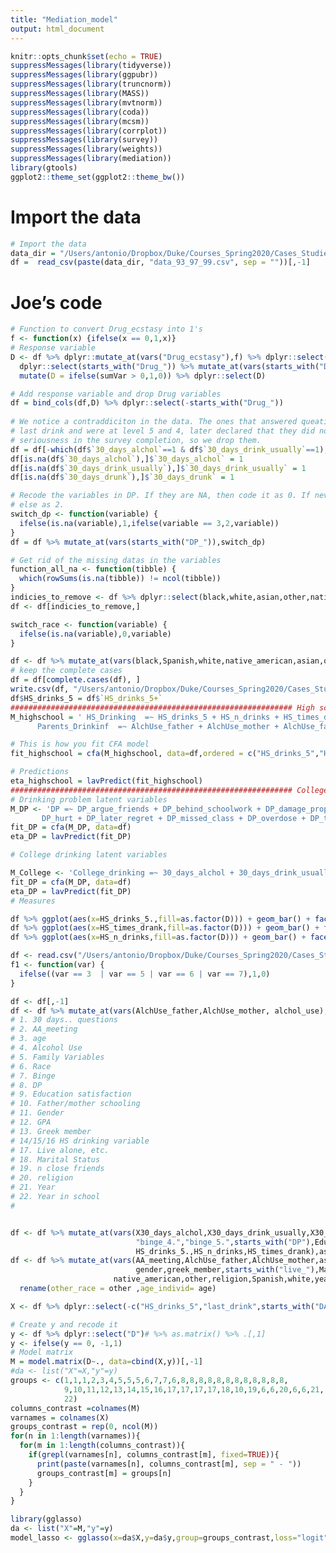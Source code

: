 ```yaml
---
title: "Mediation_model"
output: html_document
---
```


```r
knitr::opts_chunk$set(echo = TRUE)
suppressMessages(library(tidyverse))
suppressMessages(library(ggpubr))
suppressMessages(library(truncnorm))
suppressMessages(library(MASS))
suppressMessages(library(mvtnorm))
suppressMessages(library(coda))
suppressMessages(library(mcsm))
suppressMessages(library(corrplot))
suppressMessages(library(survey))
suppressMessages(library(weights))
suppressMessages(library(mediation))
library(gtools)
ggplot2::theme_set(ggplot2::theme_bw())
```

# Import the data
```r
# Import the data
data_dir = "/Users/antonio/Dropbox/Duke/Courses_Spring2020/Cases_Studies/Case_3/Case_3/Data/"
df =  read_csv(paste(data_dir, "data_93_97_99.csv", sep = ""))[,-1]
```

# Joe's code
```r
# Function to convert Drug_ecstasy into 1's
f <- function(x) {ifelse(x == 0,1,x)}
# Response variable
D <- df %>% dplyr::mutate_at(vars("Drug_ecstasy"),f) %>% dplyr::select(-Drug_marijuana) %>%
  dplyr::select(starts_with("Drug_")) %>% mutate_at(vars(starts_with("Drug_")), function(x){x-1}) %>% mutate(sumVar = rowSums(dplyr::select(., contains("Drug_")))) %>%
  mutate(D = ifelse(sumVar > 0,1,0)) %>% dplyr::select(D)

# Add response variable and drop Drug variables
df = bind_cols(df,D) %>% dplyr::select(-starts_with("Drug_"))
  
# We notice a contraddiciton in the data. The ones that answered queation when did you had 
# last drink and were at level 5 and 4, later declared that they did not drink. This is a measure for
# seriousness in the survey completion, so we drop them.
df = df[-which(df$`30_days_alchol`==1 & df$`30_days_drink_usually`==1),]
df[is.na(df$`30_days_alchol`),]$`30_days_alchol` = 1
df[is.na(df$`30_days_drink_usually`),]$`30_days_drink_usually` = 1
df[is.na(df$`30_days_drunk`),]$`30_days_drunk` = 1

# Recode the variables in DP. If they are NA, then code it as 0. If never had a problem, as 1,
# else as 2.
switch_dp <- function(variable) {
  ifelse(is.na(variable),1,ifelse(variable == 3,2,variable))
}
df = df %>% mutate_at(vars(starts_with("DP_")),switch_dp)

# Get rid of the missing datas in the variables
function_all_na <- function(tibble) {
  which(rowSums(is.na(tibble)) != ncol(tibble))
}
indicies_to_remove <- df %>% dplyr::select(black,white,asian,other,native_american,Spanish) %>% function_all_na
df <- df[indicies_to_remove,]

switch_race <- function(variable) {
  ifelse(is.na(variable),0,variable)
}

df <- df %>% mutate_at(vars(black,Spanish,white,native_american,asian,other), switch_race)
# keep the complete cases
df = df[complete.cases(df), ]
write.csv(df, "/Users/antonio/Dropbox/Duke/Courses_Spring2020/Cases_Studies/Case_3/Case_3/Data/final_data.csv")
df$HS_drinks_5 = df$`HS_drinks_5+` 
############################################################### High school latent factors
M_highschool = ' HS_Drinking  =~ HS_drinks_5 + HS_n_drinks + HS_times_drank
      Parents_Drinkinf  =~ AlchUse_father + AlchUse_mother + AlchUse_famfeel'

# This is how you fit CFA model
fit_highschool = cfa(M_highschool, data=df,ordered = c("HS_drinks_5","HS_n_drinks","HS_times_drank","AlchUse_father","AlchUse_mother","AlchUse_famfeel"))

# Predictions
eta_highschool = lavPredict(fit_highschool) 
############################################################### College drinking factors
# Drinking problem latent variables
M_DP <- 'DP =~ DP_argue_friends + DP_behind_schoolwork + DP_damage_property + DP_forget_where + DP_hangover +
       DP_hurt + DP_later_regret + DP_missed_class + DP_overdose + DP_trouble_police + DP_unpl_sex '
fit_DP = cfa(M_DP, data=df)
eta_DP = lavPredict(fit_DP) 

# College drinking latent variables

M_College <- 'College_drinking =~ 30_days_alchol + 30_days_drink_usually + 30_days_drunk + '
fit_DP = cfa(M_DP, data=df)
eta_DP = lavPredict(fit_DP) 
# Measures

df %>% ggplot(aes(x=HS_drinks_5.,fill=as.factor(D))) + geom_bar() + facet_wrap(~year)
df %>% ggplot(aes(x=HS_times_drank,fill=as.factor(D))) + geom_bar() + facet_wrap(~year)
df %>% ggplot(aes(x=HS_n_drinks,fill=as.factor(D))) + geom_bar() + facet_wrap(~year)


```

```r
df <- read.csv("/Users/antonio/Dropbox/Duke/Courses_Spring2020/Cases_Studies/Case_3/Case_3/Data/final_data.csv")
f1 <- function(var) {
  ifelse((var == 3  | var == 5 | var == 6 | var == 7),1,0)
}

df <- df[,-1]
df <- df %>% mutate_at(vars(AlchUse_father,AlchUse_mother, alchol_use),f1)
# 1. 30 days.. questions
# 2. AA_meeting
# 3. age
# 4. Alcohol Use
# 5. Family Variables
# 6. Race
# 7. Binge
# 8. DP
# 9. Education satisfaction
# 10. Father/mother schooling
# 11. Gender
# 12. GPA
# 13. Greek member
# 14/15/16 HS drinking variable
# 17. Live alone, etc.
# 18. Marital Status
# 19. n close friends
# 20. religion
# 21. Year
# 22. Year in school
#


df <- df %>% mutate_at(vars(X30_days_alchol,X30_days_drink_usually,X30_days_drunk,AlchUse_famfeel,
                            "binge_4.","binge_5.",starts_with("DP"),Educ_satisfaction,
                            HS_drinks_5.,HS_n_drinks,HS_times_drank),as.ordered)
df <- df %>% mutate_at(vars(AA_meeting,AlchUse_father,AlchUse_mother,asian,father_schooling,
                            gender,greek_member,starts_with("live_"),Marital_status,mother_schooling,
                       native_american,other,religion,Spanish,white,year,year_in_school,alchol_use),as.factor) %>%
  rename(other_race = other ,age_individ= age)

X <- df %>% dplyr::select(-c("HS_drinks_5","last_drink",starts_with("DAYE1"),"D","survey_weight")) 

# Create y and recode it
y <- df %>% dplyr::select("D")# %>% as.matrix() %>% .[,1]
y <- ifelse(y == 0, -1,1) 
# Model matrix
M = model.matrix(D~., data=cbind(X,y))[,-1]
#da <- list("X"=X,"y"=y)
groups <- c(1,1,1,2,3,4,5,5,5,6,7,7,6,8,8,8,8,8,8,8,8,8,8,8,8,
            9,10,11,12,13,14,15,16,17,17,17,17,18,10,19,6,6,20,6,6,21,
            22)
columns_contrast =colnames(M)
varnames = colnames(X)
groups_contrast = rep(0, ncol(M))
for(n in 1:length(varnames)){
  for(m in 1:length(columns_contrast)){
    if(grepl(varnames[n], columns_contrast[m], fixed=TRUE)){
      print(paste(varnames[n], columns_contrast[m], sep = " - "))
      groups_contrast[m] = groups[n]
    }
  }
}

library(gglasso)
da <- list("X"=M,"y"=y)
model_lasso <- gglasso(x=da$X,y=da$y,group=groups_contrast,loss="logit")
```







